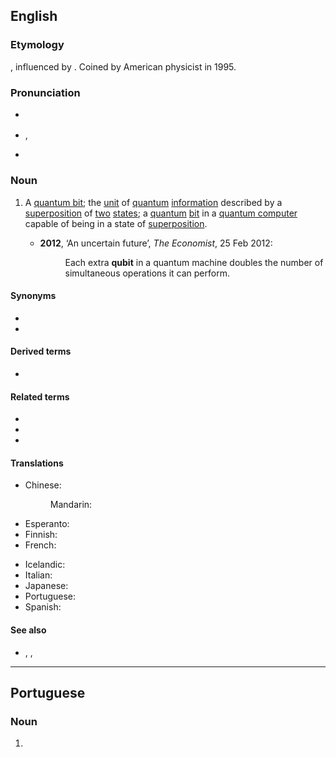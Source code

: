 ==English==
{{wikipedia}}

===Etymology===
{{blend|quantum|bit|lang=en}}, influenced by {{m|en|cubit}}. Coined by American physicist {{w|Benjamin Schumacher}} in 1995.

===Pronunciation===
* {{a|UK}} {{IPA|/ˈkjuːbɪt/|lang=en}}
* {{a|US}} {{enPR|kyo͞o'bĭt}}, {{IPA|/ˈkjubɪt/|lang=en}}
* {{homophones|lang=en|cubit}}

===Noun===
{{en-noun}}

# {{lb|en|computing}} A [[quantum bit]]; the [[unit]] of [[quantum]] [[information]] described by a [[superposition]] of [[two]] [[state]]s; a [[quantum]] [[bit]] in a [[quantum computer]] capable of being in a state of [[superposition]].
#* '''2012''', ‘An uncertain future’, ''The Economist'', 25 Feb 2012:
#*: Each extra '''qubit''' in a quantum machine doubles the number of simultaneous operations it can perform.

====Synonyms====
* {{l|en|qbit}}
* {{l|en|quantum bit}}

====Derived terms====
* {{l|en|multiqubit}}

====Related terms====
* {{l|en|qumix}}
* {{l|en|quregister}}
* {{l|en|qutrit}}

====Translations====
{{trans-top|quantum bit}}
* Chinese:
*: Mandarin: {{t|cmn|量子位元|tr=liàngzǐ wèiyuán|sc=Hani}}
* Esperanto: {{t|eo|kvantumbito}}
* Finnish: {{t+|fi|kubitti}}
* French: {{t+|fr|qubit|m}}
{{trans-mid}}
* Icelandic: {{t|is|skammtabiti|m}}
* Italian: {{t+|it|qubit|m}}
* Japanese: {{t|ja|量子ビット|tr=りょうしビット, ryōshi bitto}}
* Portuguese: {{t|pt|qubit|m}}
* Spanish: {{t+|es|cúbit|m}}
{{trans-bottom}}

====See also====
* {{l|en|bit}}, {{l|en|nat}}, {{l|en|ban}}

----

==Portuguese==

===Noun===
{{pt-noun|m|s}}

# {{lb|pt|computing}} {{l|en|qubit}} {{gloss|quantum bit}}